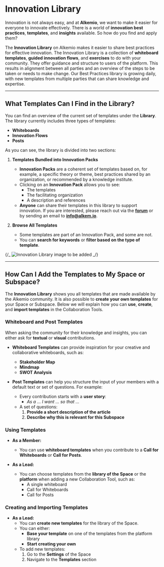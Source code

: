 # Innovation Library

Innovation is not always easy, and at **Alkemio**, we want to make it easier for everyone to innovate effectively. There is a world of **innovation best practices**, **templates**, and **insights** available. So how do you find and apply them?

The **Innovation Library** on Alkemio makes it easier to share best practices for effective innovation. The Innovation Library is a collection of **whiteboard templates**, **guided innovation flows**, and **exercises** to do with your community. They offer guidance and structure to users of the platform. This results in alignment between all parties and an overview of the steps to be taken or needs to make change. Our Best Practices library is growing daily, with new templates from multiple parties that can share knowledge and expertise.

---

## What Templates Can I Find in the Library?

You can find an overview of the current set of templates under the **Library**. The library currently includes three types of templates:

- **Whiteboards**
- **Innovation Flows**
- **Posts**

As you can see, the library is divided into two sections:

1. **Templates Bundled into Innovation Packs**
   - **Innovation Packs** are a coherent set of templates based on, for example, a specific theory or theme, best practices shared by an organization, or recommended by a knowledge institute.
   - Clicking on an **Innovation Pack** allows you to see:
     - The templates
     - The facilitating organization
     - A description and references
   - **Anyone** can share their templates in this library to support innovation. If you are interested, please reach out via the **[forum](https://alkem.io/forum)** or by sending an email to **info@alkem.io**.

2. **Browse All Templates**
   - Some templates are part of an Innovation Pack, and some are not.
   - You can **search for keywords** or **filter based on the type of template**.

{/_ ![Innovation Library image to be added](#) _/}

---

## How Can I Add the Templates to My Space or Subspace?

The **Innovation Library** shows you all templates that are made available by the Alkemio community. It is also possible to **create your own templates** for your Space or Subspace. Below we will explain how you can **use**, **create**, and **import templates** in the Collaboration Tools.

### Whiteboard and Post Templates

When asking the community for their knowledge and insights, you can either ask for **textual** or **visual** contributions.

- **Whiteboard Templates** can provide inspiration for your creative and collaborative whiteboards, such as:
  - **Stakeholder Map**
  - **Mindmap**
  - **SWOT Analysis**

- **Post Templates** can help you structure the input of your members with a default text or set of questions. For example:
  - Every contribution starts with a **user story**:
    - _As a … I want … so that …_
  - A set of questions:
    1. **Provide a short description of the article**
    2. **Describe why this is relevant for this Subspace**

### Using Templates

- **As a Member:**
  - You can use **whiteboard templates** when you contribute to a **Call for Whiteboards** or **Call for Posts**.

- **As a Lead:**
  - You can choose templates from the **library of the Space** or the **platform** when adding a new Collaboration Tool, such as:
    - A single whiteboard
    - Call for Whiteboards
    - Call for Posts

### Creating and Importing Templates

- **As a Lead:**
  - You can **create new templates** for the library of the Space.
  - You can either:
    - **Base your template** on one of the templates from the platform library
    - **Start creating your own**
  - To add new templates:
    1. Go to the **Settings** of the Space
    2. Navigate to the **Templates** section
